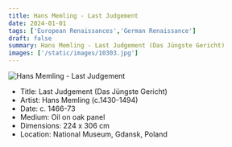 ```yaml
---
title: Hans Memling - Last Judgement
date: 2024-01-01
tags: ['European Renaissances','German Renaissance']
draft: false
summary: Hans Memling - Last Judgement (Das Jüngste Gericht)
images: ['/static/images/10303.jpg']
---
```


![Hans Memling - Last Judgement](/static/images/10303.jpg)

* Title: Last Judgement (Das Jüngste Gericht)
* Artist: Hans Memling (c.1430-1494)
* Date: c. 1466-73
* Medium: Oil on oak panel
* Dimensions:  224 x 306 cm
* Location: National Museum, Gdansk, Poland


